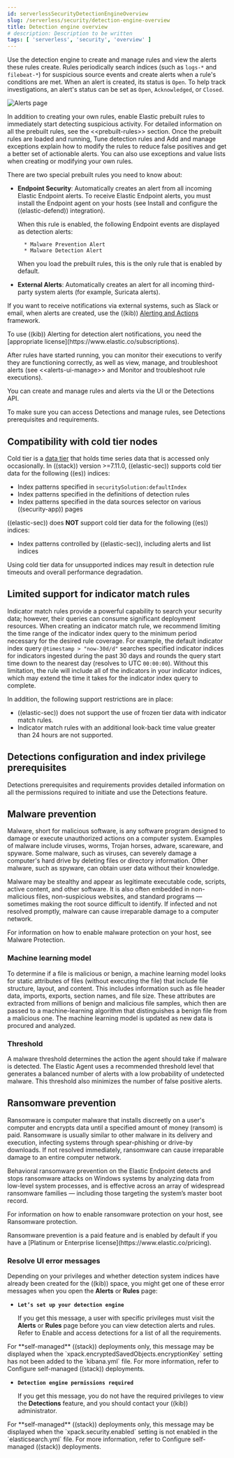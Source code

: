 ```yaml
---
id: serverlessSecurityDetectionEngineOverview
slug: /serverless/security/detection-engine-overview
title: Detection engine overview
# description: Description to be written
tags: [ 'serverless', 'security', 'overview' ]
---
```


<div id="detection-engine-overview"></div>

Use the detection engine to create and manage rules and view the alerts
these rules create. Rules periodically search indices (such as `logs-*` and
`filebeat-*`) for suspicious source events and create alerts when a rule's
conditions are met. When an alert is created, its status is `Open`. To help
track investigations, an alert's <DocLink id="serverlessSecurityAlertsUiManage" section="change-an-alerts-status">status</DocLink> can be set as 
`Open`, `Acknowledged`, or `Closed`.

![Alerts page](../images/detection-engine-overview/-detections-alert-page.png)

In addition to creating <DocLink id="serverlessSecurityRulesUiCreate">your own rules</DocLink>, enable
<DocLink id="serverlessSecurityPrebuiltRulesManagement" section="install-and-enable-elastic-prebuilt-rules">Elastic prebuilt rules</DocLink> to immediately start detecting
suspicious activity. For detailed information on all the prebuilt rules, see the
\<\<prebuilt-rules>> section. Once the prebuilt rules are loaded and
running, <DocLink id="serverlessSecurityTuningDetectionSignals">Tune detection rules</DocLink> and <DocLink id="serverlessSecurityAddExceptions">Add and manage exceptions</DocLink> explain
how to modify the rules to reduce false positives and get a better set of
actionable alerts. You can also use exceptions and value lists when creating or
modifying your own rules.

There are two special prebuilt rules you need to know about:

* <DocLink id="serverlessSecurityEndpointSecurity">**Endpoint Security**</DocLink>:
    Automatically creates an alert from all incoming Elastic Endpoint alerts. To
    receive Elastic Endpoint alerts, you must install the Endpoint agent on your
    hosts (see <DocLink id="serverlessSecurityInstallDefend">Install and configure the ((elastic-defend)) integration</DocLink>).

    When this rule is enabled, the following Endpoint events are displayed as
    detection alerts:

        * Malware Prevention Alert
        * Malware Detection Alert

    <DocCallOut title="Note">
    When you load the prebuilt rules, this is the only rule that is enabled
    by default.
    </DocCallOut>

* <DocLink id="serverlessSecurityExternalAlerts">**External Alerts**</DocLink>: Automatically creates an alert for
    all incoming third-party system alerts (for example, Suricata alerts).

If you want to receive notifications via external systems, such as Slack or
email, when alerts are created, use the ((kib))
[Alerting and Actions](((kibana-ref))/alerting-getting-started.html) framework.

<DocCallOut title="Note">
To use ((kib)) Alerting for detection alert notifications, you need the
[appropriate license](https://www.elastic.co/subscriptions).
</DocCallOut>

After rules have started running, you can monitor their executions to verify
they are functioning correctly, as well as view, manage, and troubleshoot
alerts (see \<\<alerts-ui-manage>> and <DocLink id="serverlessSecurityAlertsUiMonitor">Monitor and troubleshoot rule executions</DocLink>).

You can create and manage rules and alerts via the UI or the
<DocLink id="serverlessSecurityRuleApiOverview">Detections API</DocLink>.

<DocCallOut title="Important" color="warning">

To make sure you can access Detections and manage rules, see
<DocLink id="serverlessSecurityDetectionsPermissionsSection">Detections prerequisites and requirements</DocLink>.

</DocCallOut>

<div id="cold-tier-detections"></div>

## Compatibility with cold tier nodes

Cold tier is a [data tier](((ref))/data-tiers.html) that holds time series data that is accessed only occasionally. In ((stack)) version >=7.11.0, ((elastic-sec)) supports cold tier data for the following ((es)) indices:

* Index patterns specified in `securitySolution:defaultIndex`
* Index patterns specified in the definitions of detection rules
* Index patterns specified in the data sources selector on various ((security-app)) pages

((elastic-sec)) does **NOT** support cold tier data for the following ((es)) indices:

* Index patterns controlled by ((elastic-sec)), including alerts and list indices

Using cold tier data for unsupported indices may result in detection rule timeouts and overall performance degradation.

<div id="support-indicator-rules"></div>

## Limited support for indicator match rules

Indicator match rules provide a powerful capability to search your security data; however, their queries can consume significant deployment resources. When creating an <DocLink id="serverlessSecurityRulesUiCreate" section="create-an-indicator-match-rule">indicator match rule</DocLink>, we recommend limiting the time range of the indicator index query to the minimum period necessary for the desired rule coverage. For example, the default indicator index query `@timestamp > "now-30d/d"` searches specified indicator indices for indicators ingested during the past 30 days and rounds the query start time down to the nearest day (resolves to UTC `00:00:00`). Without this limitation, the rule will include all of the indicators in your indicator indices, which may extend the time it takes for the indicator index query to complete.

In addition, the following support restrictions are in place:

* ((elastic-sec)) does not support the use of frozen tier data with indicator match rules.
* Indicator match rules with an additional look-back time value greater than 24 hours are not supported.

<div id="detections-permissions"></div>

## Detections configuration and index privilege prerequisites

<DocLink id="serverlessSecurityDetectionsPermissionsSection">Detections prerequisites and requirements</DocLink> provides detailed information on all the
permissions required to initiate and use the Detections feature.

<div id="malware-prevention"></div>

## Malware prevention

Malware, short for malicious software, is any software program designed to damage or execute unauthorized actions on a
computer system. Examples of malware include viruses, worms, Trojan horses, adware, scareware, and spyware. Some
malware, such as viruses, can severely damage a computer's hard drive by deleting files or directory information. Other
malware, such as spyware, can obtain user data without their knowledge.

Malware may be stealthy and appear as legitimate executable code, scripts, active content, and other software. It is also
often embedded in non-malicious files, non-suspicious websites, and standard programs — sometimes making the root
source difficult to identify. If infected and not resolved promptly, malware can cause irreparable damage to a computer
network.

For information on how to enable malware protection on your host, see <DocLink id="serverlessSecurityConfigureEndpointIntegrationPolicy" section="malware-protection">Malware Protection</DocLink>.

<div id="machine-learning-model"></div>

### Machine learning model

To determine if a file is malicious or benign, a machine learning model looks for static attributes of files (without executing
the file) that include file structure, layout, and content. This includes information such as file header data, imports, exports,
section names, and file size. These attributes are extracted from millions of benign and malicious file samples, which then
are passed to a machine-learning algorithm that distinguishes a benign file from a malicious one. The machine learning
model is updated as new data is procured and analyzed.

### Threshold

A malware threshold determines the action the agent should take if malware is detected. The Elastic Agent uses a recommended threshold level that generates a balanced number of alerts with a low probability of undetected malware. This threshold also minimizes the number of false positive alerts.

<div id="ransomware-prevention"></div>

## Ransomware prevention

Ransomware is computer malware that installs discreetly on a user's computer and encrypts data until a specified amount of money (ransom) is paid. Ransomware is usually similar to other malware in its delivery and execution, infecting systems
through spear-phishing or drive-by downloads. If not resolved immediately, ransomware can cause irreparable damage to an entire computer network.

Behavioral ransomware prevention on the Elastic Endpoint detects and stops ransomware attacks on Windows systems by analyzing data from low-level system processes, and is effective across an array of widespread ransomware families — including those targeting the system’s master boot record.

For information on how to enable ransomware protection on your host, see <DocLink id="serverlessSecurityConfigureEndpointIntegrationPolicy" section="ransomware-protection">Ransomware protection</DocLink>.

<DocCallOut title="Note">
Ransomware prevention is a paid feature and is enabled by default if you have a [Platinum or Enterprise license](https://www.elastic.co/pricing).
</DocCallOut>

### Resolve UI error messages

Depending on your privileges and whether detection system indices have already
been created for the ((kib)) space, you might get one of these error messages when you 
open the **Alerts** or **Rules** page:

* **`Let’s set up your detection engine`**

    If you get this message, a user with specific privileges must visit the
    **Alerts** or **Rules** page before you can view detection alerts and rules.
    Refer to <DocLink id="serverlessSecurityDetectionsPermissionsSection" section="enable-and-access-detections">Enable and access detections</DocLink> for a list of all the requirements.

<DocCallOut title="Note">
For **self-managed** ((stack)) deployments only, this message may be displayed
when the
<DocLink id="serverlessSecurityDetectionEngineOverview" section="detections-configuration-and-index-privilege-prerequisites">`xpack.encryptedSavedObjects.encryptionKey`</DocLink>
setting has not been added to the `kibana.yml` file. For more information, refer to <DocLink id="serverlessSecurityDetectionsPermissionsSection" section="configure-self-managed-((stack))-deployments">Configure self-managed ((stack)) deployments</DocLink>.
</DocCallOut>

* **`Detection engine permissions required`**

    If you get this message, you do not have the
    <DocLink id="serverlessSecurityDetectionEngineOverview" section="detections-configuration-and-index-privilege-prerequisites">required privileges</DocLink> to view the **Detections** feature,
    and you should contact your ((kib)) administrator.

<DocCallOut title="Note">
For **self-managed** ((stack)) deployments only, this message may be
displayed when the <DocLink id="serverlessSecurityDetectionEngineOverview" section="detections-configuration-and-index-privilege-prerequisites">`xpack.security.enabled`</DocLink>
setting is not enabled in the `elasticsearch.yml` file. For more information, refer to <DocLink id="serverlessSecurityDetectionsPermissionsSection" section="configure-self-managed-((stack))-deployments">Configure self-managed ((stack)) deployments</DocLink>.
</DocCallOut>

